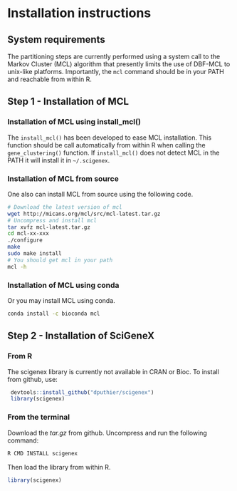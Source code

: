 # Installation instructions

## System requirements

The partitioning steps are currently performed using a system call to the Markov Cluster (MCL) algorithm that presently limits the use of DBF-MCL to unix-like platforms. Importantly, the `mcl` command should be in your PATH and reachable from within R.

## Step 1 - Installation of MCL

### Installation of MCL using install_mcl()

The `install_mcl()` has been developed to ease MCL installation. This function should be call automatically from within R when calling the `gene_clustering()` function. If `install_mcl()` does not detect MCL in the PATH it will install it in `~/.scigenex`.


### Installation of MCL from source

One also can install MCL from source using the following code.

```bash
# Download the latest version of mcl 
wget http://micans.org/mcl/src/mcl-latest.tar.gz
# Uncompress and install mcl
tar xvfz mcl-latest.tar.gz
cd mcl-xx-xxx
./configure
make
sudo make install
# You should get mcl in your path
mcl -h
```

### Installation of MCL using conda

Or you may install MCL using conda. 

```bash
conda install -c bioconda mcl
```

## Step 2 - Installation of SciGeneX

### From R

The scigenex library is currently not available in CRAN or Bioc. To install from github, use:

```r
 devtools::install_github("dputhier/scigenex")
 library(scigenex)
```

### From the terminal

Download the *tar.gz* from github. Uncompress and run the following command:

```bash
R CMD INSTALL scigenex
```

Then load the library from within R.

```r
library(scigenex)
```


